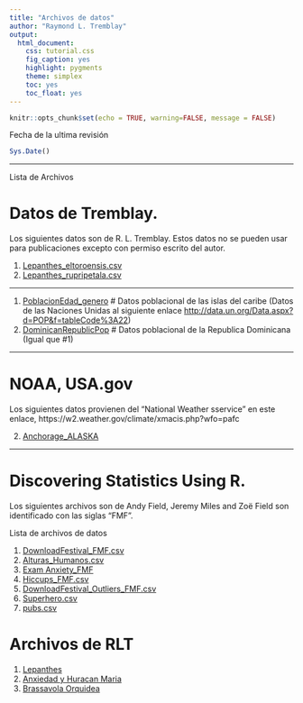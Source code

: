 ```yaml
---
title: "Archivos de datos"
author: "Raymond L. Tremblay"
output:
  html_document:
    css: tutorial.css
    fig_caption: yes
    highlight: pygments
    theme: simplex
    toc: yes
    toc_float: yes
---
```


```r
knitr::opts_chunk$set(echo = TRUE, warning=FALSE, message = FALSE)
```

Fecha de la ultima revisión
```r

Sys.Date()
```

***

Lista de Archivos

# Datos de Tremblay.

Los siguientes datos son de R. L. Tremblay. Estos datos no se pueden usar para publicaciones excepto con permiso escrito del autor. 


1. [Lepanthes_eltoroensis.csv](Data_files_csv/Lepanthes_eltoroensis_Georges_STUDENT.csv)
2. [Lepanthes_rupripetala.csv](Data_files_csv/Lep_rupPetal_All_Data.csv)

***

1. [PoblacionEdad_genero](UNdata_Pop_Size_Caribbean) # Datos poblacional de las islas del caribe (Datos de las Naciones Unidas al siguiente enlace <http://data.un.org/Data.aspx?d=POP&f=tableCode%3A22>)
2. [DominicanRepublicPop](Data/DominicanRepublic.csv) # Datos poblacional de la Republica Dominicana (Igual que #1)


***

# NOAA, USA.gov

Los siguientes datos provienen del "National Weather sservice" en este enlace, https://w2.weather.gov/climate/xmacis.php?wfo=pafc

2. [Anchorage_ALASKA](Data/Anchorage_ALASKA.csv)


***

# Discovering Statistics Using R.

Los siguientes archivos son de Andy Field, Jeremy Miles and Zoë Field son identificado con las siglas "FMF". 

Lista de archivos de datos


1. [DownloadFestival_FMF.csv](Data_files_csv/DownloadFestival.csv)
2. [Alturas_Humanos.csv](Data_files_csv/Alturas_Humanos.csv)
3. [Exam Anxiety_FMF](Data_files_csv/Exam Anxiety.csv)
4. [Hiccups_FMF.csv](Data_files_csv/Hiccups.csv)
5. [DownloadFestival_Outliers_FMF.csv](Data_files_csv/DownloadFestival_No_Outlier.csv)
6. [Superhero.csv](Data_files_csv/Superhero.csv)
7. [pubs.csv](Data_files_csv/pubs.csv)



# Archivos de RLT

1. [Lepanthes](Data_files_csv/Lepanthes_eltoroensis_Georges_STUDENT.csv)
2. [Anxiedad y Huracan Maria](Data_files_csv/Efecto_Huracan_Maria_Student_DATA.csv)
3. [Brassavola Orquidea](Data_files_csv/Student_Brassavola.csv)



